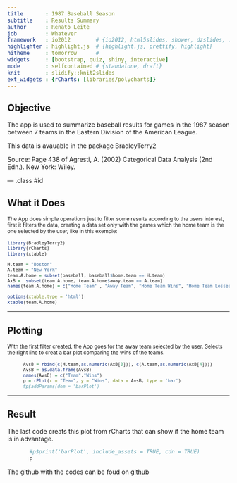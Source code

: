 ```yaml
---
title       : 1987 Baseball Season
subtitle    : Results Summary
author      : Renato Leite
job         : Whatever
framework   : io2012        # {io2012, html5slides, shower, dzslides, ...}
highlighter : highlight.js  # {highlight.js, prettify, highlight}
hitheme     : tomorrow      # 
widgets     : [bootstrap, quiz, shiny, interactive]           
mode        : selfcontained # {standalone, draft}
knit        : slidify::knit2slides
ext_widgets : {rCharts: [libraries/polycharts]}
---
```


## Objective

The app is used to summarize baseball results for games in the 1987 season between 7 teams in the Eastern Division of the American League.

This data is avauable in the package BradleyTerry2

Source:
Page 438 of Agresti, A. (2002) Categorical Data Analysis (2nd Edn.). New York: Wiley.

--- .class #id 

## What it Does

<small>The App does simple operations just to filter some results according to the users interest, first it filters the data, creating a data set only with the games which the home team is the one selected by the user, like in this exemple:

```r
library(BradleyTerry2)
library(rCharts)
library(xtable)
```

```r
H.team = "Boston"
A.team = "New York"
team.A.home = subset(baseball, baseball$home.team == H.team)
AxB =  subset(team.A.home, team.A.home$away.team == A.team)
names(team.A.home) = c("Home Team" , "Away Team", "Home Team Wins", "Home Team Losses")
```

```r
options(xtable.type = 'html')
xtable(team.A.home)
```
</small>

---

## Plotting

<small>
With the first filter created, the App goes for the away team selected by the user. Selects the right line to creat a bar plot comparing the wins of the teams.

```r
      AvsB = rbind(c(H.team,as.numeric(AxB[3])), c(A.team,as.numeric(AxB[4])))
      AvsB = as.data.frame(AvsB)
      names(AvsB) = c("Team","Wins")
      p = rPlot(x = "Team", y = "Wins", data = AvsB, type = 'bar')
      #p$addParams(dom = 'barPlot')
```
</small>


---

## Result

The last code creats this plot from rCharts that can show if the home team is in advantage.

```r
       #p$print('barPlot', include_assets = TRUE, cdn = TRUE)
       p
```

The github with the codes can be foud on [github](http://github.com)




